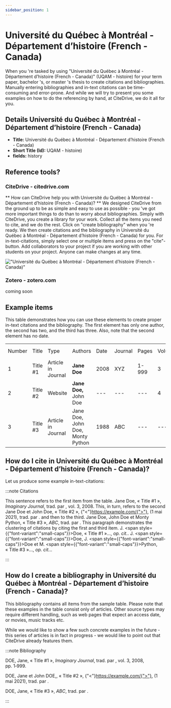 ```yaml
---
sidebar_position: 1
---
```


# Université du Québec à Montréal - Département d’histoire (French - Canada)

When you 're tasked by using "Université du Québec à Montréal - Département d’histoire (French - Canada)" (UQAM - histoire) for your term paper, bachelor 's, or master 's thesis to create citations and bibliographies.
Manually entering bibliographies and in-text citations can be time-consuming and error-prone. And while we will try to present you some examples on how to do the referencing by hand, at CiteDrive, we do it all for you.

## Details  Université du Québec à Montréal - Département d’histoire (French - Canada)
* **Title:** Université du Québec à Montréal - Département d’histoire (French - Canada)
* **Short Title (Id):** UQAM - histoire)
* **fields:** history

## Reference tools?
### CiteDrive - citedrive.com
** How can CiteDrive help you with Université du Québec à Montréal - Département d’histoire (French - Canada)? **
We designed CiteDrive from the ground up to be as simple and easy to use as possible - you 've got more important things to do than to worry about bibliographies. Simply with CiteDrive, you create a library for your work. Collect all the items you need to cite, and we do the rest. Click on "create bibliography" when you 're ready. We then create citations and the bibliography in Université du Québec à Montréal - Département d’histoire (French - Canada) for you. For in-text-citations, simply select one or multiple items and press on the "cite"-button. Add collaborators to your project if you are working with other students on your project. Anyone can make changes at any time.


!["Université du Québec à Montréal - Département d’histoire (French - Canada)"](images/universite-du-quebec-a-montreal--departement-dhistoire-french--canada.svg "Choose Université du Québec à Montréal - Département d’histoire (French - Canada) in the CiteDrive App")

### Zotero - zotero.com

coming soon

## Example items

This table demonstrates how you can use these elements to create proper in-text citations and the bibliography. The first element has only one author, the second has two, and the third has three. Also, note that the second element has no date.


<table>
  <tr>
   <td>Number
   </td>
   <td>Title
   </td>
   <td>Type
   </td>
   <td>Authors
   </td>
   <td>Date
   </td>
   <td>Journal
   </td>
   <td>Pages
   </td>
   <td>Volume
   </td>
   <td>Issue
   </td>
   <td>Access Date
   </td>
  </tr>
  <tr>
   <td>1
   </td>
   <td>Title #1
   </td>
   <td>Article in Journal
   </td>
   <td><strong>Jane Doe</strong>
   </td>
   <td>2008
   </td>
   <td>XYZ
   </td>
   <td>1-999
   </td>
   <td>3
   </td>
   <td>2
   </td>
   <td>--
   </td>
  </tr>
  <tr>
   <td>
2
   </td>
   <td>Title #2
   </td>
   <td>Website
   </td>
   <td><strong>Jane Doe, </strong>John Doe
   </td>
   <td>---
   </td>
   <td>---
   </td>
   <td>---
   </td>
   <td>4
   </td>
   <td>---
   </td>
   <td>2020-05-01
   </td>
  </tr>
  <tr>
   <td>3
   </td>
   <td>Title #3
   </td>
   <td>Article in Journal
   </td>
   <td>Jane Doe, John Doe, Monty Python
   </td>
   <td>1988
   </td>
   <td>ABC
   </td>
   <td>---
   </td>
   <td>---
   </td>
   <td>16
   </td>
   <td>---
   </td>
  </tr>
</table>



## How do I cite in  Université du Québec à Montréal - Département d’histoire (French - Canada)?

Let us produce some example in-text-citations:

:::note Citations


This sentence refers to the first item from the table. Jane Doe, « Title #1 », <i>Imaginary Journal</i>, trad. par , vol. 3, 2008. This, in turn, refers to the second Jane Doe et John  Doe, « Title #2 », {"<"}https://example.com/{">"}, (1 mai 2021), trad. par .
and then to the third.  Jane Doe, John Doe et Monty Python, « Title #3 », <i>ABC</i>, trad. par .
This paragraph demonstrates the clustering of citations by citing the first and third item. J. <span style={{"font-variant":"small-caps"}}>Doe</span>, « Title #1 »..., <i>op. cit.</i>. J. <span style={{"font-variant":"small-caps"}}>Doe</span>, J. <span style={{"font-variant":"small-caps"}}>Doe</span> et M. <span style={{"font-variant":"small-caps"}}>Python</span>, « Title #3 »..., <i>op. cit.</i>..

:::

## How do I create a bibliography in Université du Québec à Montréal - Département d’histoire (French - Canada)?

This bibliography contains all items from the sample table. Please note that these examples in the table consist only of articles. Other source types may require different handling, such as web pages that expect an access date, or movies, music tracks etc.

While we would like to show a few such concrete examples in the future - this series of articles is in fact in progress - we would like to point out that CiteDrive already features them.

:::note Bibliography

DOE, Jane, « Title #1 », <i>Imaginary Journal</i>, trad. par , vol. 3, 2008, pp. 1‑999.

DOE, Jane et John  DOE,, « Title #2 », {"<"}https://example.com/{">"}, (1 mai 2021), trad. par .

DOE, Jane, « Title #3 », <i>ABC</i>, trad. par .



:::


        